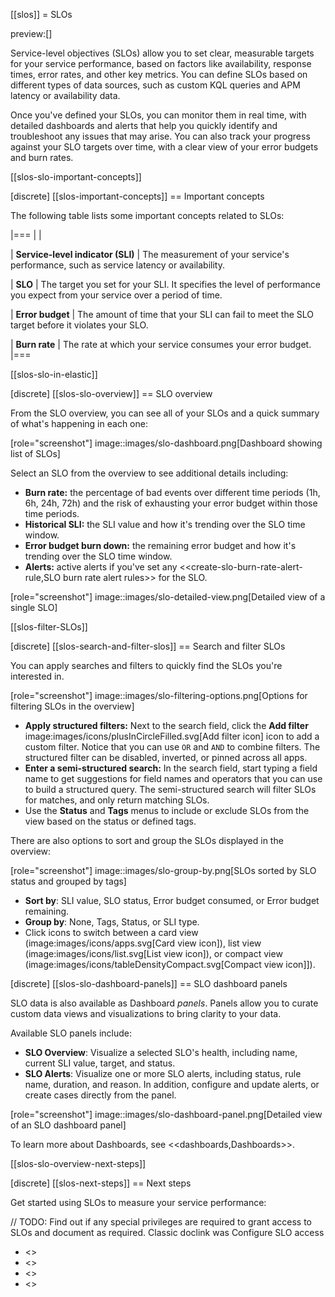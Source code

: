 [[slos]]
= SLOs

preview:[]

Service-level objectives (SLOs) allow you to set clear, measurable targets for your service performance, based on factors like availability, response times, error rates, and other key metrics.
You can define SLOs based on different types of data sources, such as custom KQL queries and APM latency or availability data.

Once you've defined your SLOs, you can monitor them in real time, with detailed dashboards and alerts that help you quickly identify and troubleshoot any issues that may arise.
You can also track your progress against your SLO targets over time, with a clear view of your error budgets and burn rates.

[[slos-slo-important-concepts]]

[discrete]
[[slos-important-concepts]]
== Important concepts

The following table lists some important concepts related to SLOs:

|===
| |

| **Service-level indicator (SLI)**
| The measurement of your service's performance, such as service latency or availability.

| **SLO**
| The target you set for your SLI. It specifies the level of performance you expect from your service over a period of time.

| **Error budget**
| The amount of time that your SLI can fail to meet the SLO target before it violates your SLO.

| **Burn rate**
| The rate at which your service consumes your error budget.
|===

[[slos-slo-in-elastic]]

[discrete]
[[slos-slo-overview]]
== SLO overview

From the SLO overview, you can see all of your SLOs and a quick summary of what's happening in each one:

[role="screenshot"]
image::images/slo-dashboard.png[Dashboard showing list of SLOs]

Select an SLO from the overview to see additional details including:

* **Burn rate:** the percentage of bad events over different time periods (1h, 6h, 24h, 72h) and the risk of exhausting your error budget within those time periods.
* **Historical SLI:** the SLI value and how it's trending over the SLO time window.
* **Error budget burn down:** the remaining error budget and how it's trending over the SLO time window.
* **Alerts:** active alerts if you've set any <<create-slo-burn-rate-alert-rule,SLO burn rate alert rules>> for the SLO.

[role="screenshot"]
image::images/slo-detailed-view.png[Detailed view of a single SLO]

[[slos-filter-SLOs]]

[discrete]
[[slos-search-and-filter-slos]]
== Search and filter SLOs

You can apply searches and filters to quickly find the SLOs you're interested in.

[role="screenshot"]
image::images/slo-filtering-options.png[Options for filtering SLOs in the overview]

* **Apply structured filters:** Next to the search field, click the **Add filter** image:images/icons/plusInCircleFilled.svg[Add filter icon] icon to add a custom filter. Notice that you can use `OR` and `AND` to combine filters. The structured filter can be disabled, inverted, or pinned across all apps.
* **Enter a semi-structured search:** In the search field, start typing a field name to get suggestions for field names and operators that you can use to build a structured query. The semi-structured search will filter SLOs for matches, and only return matching SLOs.
* Use the **Status** and **Tags** menus to include or exclude SLOs from the view based on the status or defined tags.

There are also options to sort and group the SLOs displayed in the overview:

[role="screenshot"]
image::images/slo-group-by.png[SLOs sorted by SLO status and grouped by tags]

* **Sort by**: SLI value, SLO status, Error budget consumed, or Error budget remaining.
* **Group by**: None, Tags, Status, or SLI type.
* Click icons to switch between a card view (image:images/icons/apps.svg[Card view icon]), list view (image:images/icons/list.svg[List view icon]), or compact view (image:images/icons/tableDensityCompact.svg[Compact view icon]]).

[discrete]
[[slos-slo-dashboard-panels]]
== SLO dashboard panels

SLO data is also available as Dashboard *panels*.
Panels allow you to curate custom data views and visualizations to bring clarity to your data.

Available SLO panels include:

* **SLO Overview**: Visualize a selected SLO's health, including name, current SLI value, target, and status.
* **SLO Alerts**: Visualize one or more SLO alerts, including status, rule name, duration, and reason. In addition, configure and update alerts, or create cases directly from the panel.

[role="screenshot"]
image::images/slo-dashboard-panel.png[Detailed view of an SLO dashboard panel]

To learn more about Dashboards, see <<dashboards,Dashboards>>.

[[slos-slo-overview-next-steps]]

[discrete]
[[slos-next-steps]]
== Next steps

Get started using SLOs to measure your service performance:

// TODO: Find out if any special privileges are required to grant access to SLOs and document as required. Classic doclink was  <DocLink id="enObservabilitySloPrivileges">Configure SLO access</DocLink>

* <<create-an-slo>>
* <<create-slo-burn-rate-alert-rule>>
* <<view-alerts>>
* <<triage-slo-burn-rate-breaches>>
